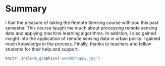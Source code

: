 # Summary

I had the pleasure of taking the Remote Sensing course with you this past semester. This course taught me much about processing remote sensing data and applying machine learning algorithms. In addition, I also gained insight into the application of remote sensing data in urban policy. I gained much knowledge in the process. Finally, thanks to teachers and fellow students for their help and support.
```r
knitr::include_graphics('week8/happy.jpg')
```
